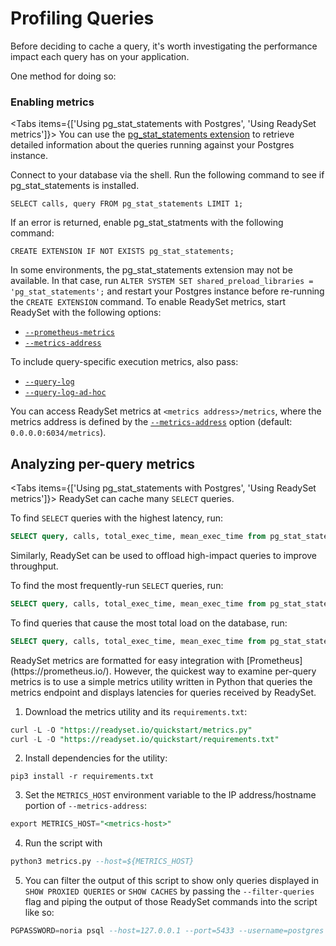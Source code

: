 
# Profiling Queries

Before deciding to cache a query, it's worth investigating the performance impact each query has on your application.

One method for doing so:
<Cards>
  <Card title="Use the database's slow query log" href="/get-started/cache/profiling-queries/view-query-metrics-with-the-databases-slow-query-log" />
</Cards>

### Enabling metrics
<Tabs items={['Using pg_stat_statements with Postgres', 'Using ReadySet metrics']}>
<Tab>
You can use the [pg_stat_statements extension](https://www.postgresql.org/docs/current/pgstatstatements.html) to retrieve detailed information about the queries running against your Postgres instance.

Connect to your database via the shell. Run the following command to see if pg_stat_statements is installed.

```
SELECT calls, query FROM pg_stat_statements LIMIT 1;
```

If an error is returned, enable pg_stat_statments with the following command:

```
CREATE EXTENSION IF NOT EXISTS pg_stat_statements;
```

<Callout type="warning">In some environments, the pg_stat_statements extension may not be available. In that case, run `ALTER SYSTEM SET shared_preload_libraries = 'pg_stat_statements';` and restart your Postgres instance before re-running the `CREATE EXTENSION` command.</Callout>
</Tab>
<Tab>
To enable ReadySet metrics, start ReadySet with the following options:

- [`--prometheus-metrics`](/using/cli/readyset/#--prometheus-metrics)
- [`--metrics-address`](/using/cli/readyset/#--metrics-address)

To include query-specific execution metrics, also pass:

- [`--query-log`](/using/cli/readyset/#--query-log)
- [`--query-log-ad-hoc`](/using/cli/readyset/#--query-log-ad-hoc)

You can access ReadySet metrics at `<metrics address>/metrics`, where the metrics address is defined by the [`--metrics-address`](/using/cli/readyset/#--metrics-address) option (default: `0.0.0.0:6034/metrics`).
</Tab>
</Tabs>
## Analyzing per-query metrics
<Tabs items={['Using pg_stat_statements with Postgres', 'Using ReadySet metrics']}>
<Tab>
ReadySet can cache many `SELECT` queries.

To find `SELECT` queries with the highest latency, run:

```sql
SELECT query, calls, total_exec_time, mean_exec_time from pg_stat_statements WHERE query ILIKE '%SELECT%' order by mean_exec_time DESC;
```

Similarly, ReadySet can be used to offload high-impact queries to improve throughput.

To find the most frequently-run `SELECT` queries, run:

```sql
SELECT query, calls, total_exec_time, mean_exec_time from pg_stat_statements WHERE query ILIKE '%SELECT%' order by calls DESC;
```

To find queries that cause the most total load on the database, run:

```sql
SELECT query, calls, total_exec_time, mean_exec_time from pg_stat_statements WHERE query ILIKE '%SELECT%' order by total_exec_time DESC;
```
</Tab>
<Tab>
ReadySet metrics are formatted for easy integration with [Prometheus](https://prometheus.io/). However, the quickest way to examine per-query metrics is to use a simple metrics utility written in Python that queries the metrics endpoint and displays latencies for queries received by ReadySet.

1. Download the metrics utility and its `requirements.txt`:

```sql 
curl -L -O "https://readyset.io/quickstart/metrics.py"
curl -L -O "https://readyset.io/quickstart/requirements.txt"
```

2. Install dependencies for the utility:

```
pip3 install -r requirements.txt
```

3. Set the `METRICS_HOST` environment variable to the IP address/hostname portion of `--metrics-address`:
```sql 
export METRICS_HOST="<metrics-host>"
```

4. Run the script with
```sql
python3 metrics.py --host=${METRICS_HOST}
```

5. You can filter the output of this script to show only queries displayed in `SHOW PROXIED QUERIES` or `SHOW CACHES` by passing the `--filter-queries` flag and piping the output of those ReadySet commands into the script like so:

```sql 
PGPASSWORD=noria psql --host=127.0.0.1 --port=5433 --username=postgres --dbname=noria -c "SHOW CACHES" | python3 metrics.py --filter-queries
```
</Tab>
</Tabs>

